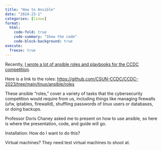 ```yaml
---
title: "How to Ansible"
date: "2024-23-1"
categories: [linux]
format:
  html:
    code-fold: true
    code-summary: "Show the code"
    code-block-background: true
execute:
  freeze: true
---
```


Recently, [I wrote a lot of ansible roles and playbooks for the CCDC competition](https://github.com/CSUN-CCDC/CCDC-2023/commits?author=moonpiedumplings). 

Here is a link to the roles: <https://github.com/CSUN-CCDC/CCDC-2023/tree/main/linux/ansible/roles>

These ansible "roles," cover a variety of tasks that the cybersecurity competition would require from us, including things like managing firewalls (ufw, iptables, firewalld), shuffling passwords of linux users or databases, or doing backups. 

Professor Doris Chaney asked me to present on how to use ansible, so here is where the presentation, code, and guide will go.

Installation: How do I want to do this? 

Virtual machines? They need test virtual machines to shoot at. 

